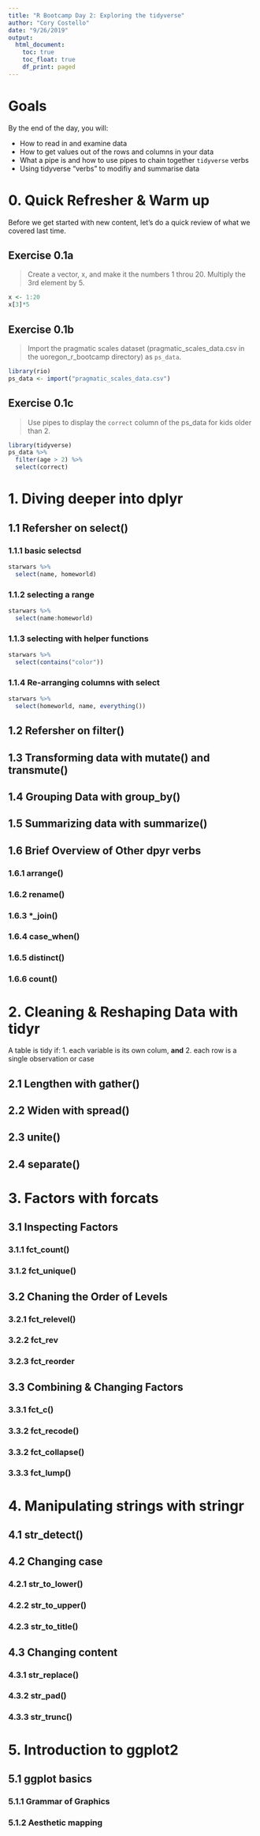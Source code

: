 ```yaml
---
title: "R Bootcamp Day 2: Exploring the tidyverse"
author: "Cory Costello"
date: "9/26/2019"
output: 
  html_document:
    toc: true
    toc_float: true
    df_print: paged
---
```


# Goals 

By the end of the day, you will:

+ How to read in and examine data
+ How to get values out of the rows and columns in your data
+ What a pipe is and how to use pipes to chain together `tidyverse` verbs
+ Using tidyverse "verbs" to modifiy and summarise data

# 0. Quick Refresher & Warm up 

Before we get started with new content, let's do a quick review of what we covered last time. 

## Exercise 0.1a
> Create a vector, x, and make it the numbers 1 throu 20. Multiply the 3rd element by 5.

```r
x <- 1:20
x[3]*5
```

## Exercise 0.1b
> Import the pragmatic scales dataset (pragmatic_scales_data.csv in the uoregon_r_bootcamp directory) as `ps_data`.

```r
library(rio)
ps_data <- import("pragmatic_scales_data.csv")
```

## Exercise 0.1c
> Use pipes to display the `correct` column of the ps_data for kids older than 2.

```r
library(tidyverse)
ps_data %>% 
  filter(age > 2) %>% 
  select(correct)
```

# 1. Diving deeper into dplyr

## 1.1 Refersher on select()
### 1.1.1 basic selectsd
```r
starwars %>% 
  select(name, homeworld)
```

### 1.1.2 selecting a range
```r
starwars %>% 
  select(name:homeworld)
```

### 1.1.3 selecting with helper functions

```r
starwars %>% 
  select(contains("color"))
```

### 1.1.4 Re-arranging columns with select

```r
starwars %>% 
  select(homeworld, name, everything())
```

## 1.2 Refersher on filter()

## 1.3 Transforming data with mutate() and transmute()

## 1.4 Grouping Data with group_by()

## 1.5 Summarizing data with summarize()

## 1.6 Brief Overview of Other dpyr verbs

### 1.6.1 arrange()

### 1.6.2 rename()

### 1.6.3 *_join()

### 1.6.4 case_when()

### 1.6.5 distinct()

### 1.6.6 count()

# 2. Cleaning & Reshaping Data with tidyr

A table is tidy if:
1. each  variable is its own colum, **and**
2. each row is a single observation or case

## 2.1 Lengthen with gather()

## 2.2 Widen with spread()

## 2.3 unite()

## 2.4 separate()

# 3. Factors with forcats

## 3.1 Inspecting Factors
### 3.1.1 fct_count()
### 3.1.2 fct_unique() 

## 3.2 Chaning the Order of Levels
### 3.2.1 fct_relevel()
### 3.2.2 fct_rev
### 3.2.3 fct_reorder 

## 3.3 Combining & Changing Factors
### 3.3.1 fct_c()
### 3.3.2 fct_recode()
### 3.3.2 fct_collapse()
### 3.3.3 fct_lump()

# 4. Manipulating strings with stringr
## 4.1 str_detect()

## 4.2 Changing case
### 4.2.1 str_to_lower()
### 4.2.2 str_to_upper()
### 4.2.3 str_to_title()

## 4.3 Changing content
### 4.3.1 str_replace()
### 4.3.2 str_pad()
### 4.3.3 str_trunc()

# 5. Introduction to ggplot2
## 5.1 ggplot basics
### 5.1.1 Grammar of Graphics
### 5.1.2 Aesthetic mapping



